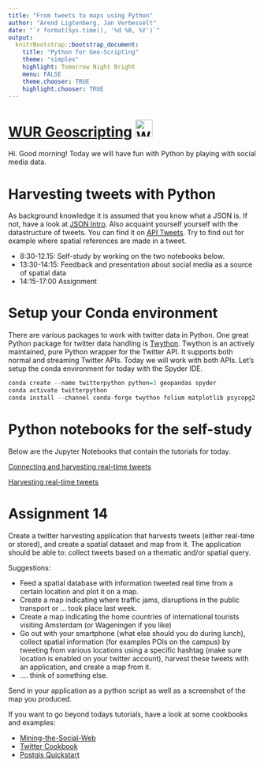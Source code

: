 ```yaml
---
title: "From tweets to maps using Python"
author: "Arend Ligtenberg, Jan Verbesselt"
date: "`r format(Sys.time(), '%d %B, %Y')`"
output:
  knitrBootstrap::bootstrap_document:
    title: "Python for Geo-Scripting"
    theme: "simplex"
    highlight: Tomorrow Night Bright
    menu: FALSE
    theme.chooser: TRUE
    highlight.chooser: TRUE
---
```


# [WUR Geoscripting](https://geoscripting-wur.github.io/) <img src="http://www.wur.nl/upload/b43b7095-e452-482a-8969-fed9a50393a8_WUR_RGB_standard.png" alt="WUR logo" style="height: 35px;"/>

Hi. Good morning! Today we will have fun with Python by playing with social media data. 

# Harvesting tweets with Python

As background knowledge it is assumed that you know what a JSON is. If not, have a look at [JSON Intro](https://www.w3schools.com/js/js_json_intro.asp). Also acquaint yourself yourself with the datastructure of tweets. You can find it on [API Tweets](https://dev.twitter.com/overview/api/tweets). Try to find out for example where spatial references are made in a tweet.

* 8:30-12.15: Self-study by working on the two notebooks below. 
* 13:30-14:15: Feedback and presentation about social media as a source of spatial data
* 14:15-17:00 Assignment

# Setup your Conda environment

There are various packages to work with twitter data in Python.
One great Python package for twitter data handling is [Twython](https://twython.readthedocs.io/en/latest/). Twython is an actively maintained, pure Python wrapper for the Twitter API. It supports both normal and streaming Twitter APIs. Today we will work with both APIs. Let's setup the conda environment for today with the Spyder IDE.

```r
conda create --name twitterpython python=3 geopandas spyder
conda activate twitterpython
conda install --channel conda-forge twython folium matplotlib psycopg2
```

# Python notebooks for the self-study

Below are the Jupyter Notebooks that contain the tutorials for today.

[Connecting and harvesting real-time tweets](http://nbviewer.jupyter.org/github/GeoScripting-WUR/PythonTwitter/blob/master/ConnectingandharvestingtweetswithPython.ipynb)

[Harvesting real-time tweets](http://nbviewer.jupyter.org/github/GeoScripting-WUR/PythonTwitter/blob/master/HarvestingRealTimeTweets.ipynb)


# Assignment 14

Create a twitter harvesting application that harvests tweets (either real-time or stored), and create a spatial dataset and map from it. 
The application should be able to: collect tweets based on a thematic and/or spatial query. 

Suggestions:

* Feed a spatial database with information tweeted real time from a certain location and plot it on a map.
* Create a map indicating where traffic jams, disruptions in the public transport or ... took place last week.
* Create a map indicating the home countries of international tourists visiting Amsterdam (or Wageningen if you like)
* Go out with your smartphone (what else should you do during lunch), collect spatial information (for examples POIs on the campus) by tweeting from various locations using a specific hashtag (make sure location is enabled on your twitter account), harvest these tweets with an application, and create a map from it.
* .... think of something else.

Send in your application as a python script as well as a screenshot of the map you produced.

If you want to go beyond todays tutorials, have a look at some cookbooks and examples:

* [Mining-the-Social-Web](https://github.com/ptwobrussell/Mining-the-Social-Web-2nd-Edition/blob/master/ipynb/Chapter%201%20-%20Mining%20Twitter.ipynb)
* [Twitter Cookbook](http://nbviewer.jupyter.org/github/ptwobrussell/Mining-the-Social-Web-2nd-Edition/blob/master/ipynb/Chapter%209%20-%20Twitter%20Cookbook.ipynb)
* [Postgis Quickstart](https://live.osgeo.org/en/quickstart/postgis_quickstart.html)


